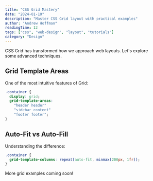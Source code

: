 ```yaml
---
title: "CSS Grid Mastery"
date: "2024-01-10"
description: "Master CSS Grid layout with practical examples"
author: "Andrew Hoffman"
readingTime: 12
tags: ["css", "web-design", "layout", "tutorials"]
category: "Design"
---
```


CSS Grid has transformed how we approach web layouts. Let's explore some advanced techniques.

## Grid Template Areas

One of the most intuitive features of Grid:

```css
.container {
  display: grid;
  grid-template-areas:
    "header header"
    "sidebar content"
    "footer footer";
}
```

## Auto-Fit vs Auto-Fill

Understanding the difference:

```css
.container {
  grid-template-columns: repeat(auto-fit, minmax(200px, 1fr));
}
```

More grid examples coming soon!
